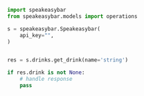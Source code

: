```python GetDrink.py
import speakeasybar
from speakeasybar.models import operations

s = speakeasybar.Speakeasybar(
    api_key="",
)


res = s.drinks.get_drink(name='string')

if res.drink is not None:
    # handle response
    pass
```
